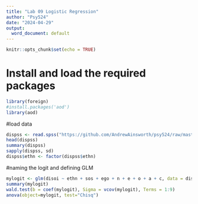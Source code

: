 ---
title: "Lab 09 Logistic Regression"
author: "Psy524"
date: "2024-04-29"
output:
  word_document: default
---


```{r setup, include=FALSE}
knitr::opts_chunk$set(echo = TRUE)
```

# Install and load the required packages
```{r Load Libraries}
library(foreign)
#install.packages('aod')
library(aod)
```

#load data
```{r}
dispss <- read.spss("https://github.com/AndrewAinsworth/psy524/raw/master/LabAssignments/Lab09/dispss.sav", use.value.label=FALSE, to.data.frame=TRUE)
head(dispss)
summary(dispss)
sapply(dispss, sd)
dispss$ethn <- factor(dispss$ethn)
```

#naming the logit and defining GLM
```{r Model}
mylogit <- glm(disoi ~ ethn + sos + ego + n + e + o + a + c, data = dispss, family = "binomial")
summary(mylogit)
wald.test(b = coef(mylogit), Sigma = vcov(mylogit), Terms = 1:9)
anova(object=mylogit, test="Chisq")

```

